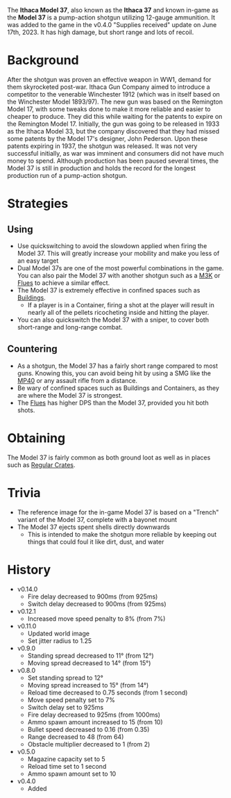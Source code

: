 The **Ithaca Model 37**, also known as the **Ithaca 37** and known in-game as the **Model 37** is a pump-action shotgun utilizing 12-gauge ammunition. It was added to the game in the v0.4.0 "Supplies received" update on June 17th, 2023. It has high damage, but short range and lots of recoil. 

# Background
After the shotgun was proven an effective weapon in WW1, demand for them skyrocketed post-war. Ithaca Gun Company aimed to introduce a competitor to the venerable Winchester 1912 (which was in itself based on the Winchester Model 1893/97). The new gun was based on the Remington Model 17, with some tweaks done to make it more reliable and easier to cheaper to produce. They did this while waiting for the patents to expire on the Remington Model 17. Initially, the gun was going to be released in 1933 as the Ithaca Model 33, but the company discovered that they had missed some patents by the Model 17's designer, John Pederson. Upon these patents expiring in 1937, the shotgun was released. It was not very successful initially, as war was imminent and consumers did not have much money to spend. Although production has been paused several times, the Model 37 is still in production and holds the record for the longest production run of a pump-action shotgun.

# Strategies
## Using
- Use quickswitching to avoid the slowdown applied when firing the Model 37. This will greatly increase your mobility and make you less of an easy target
- Dual Model 37s are one of the most powerful combinations in the game. You can also pair the Model 37 with another shotgun such as a [M3K](/weapons/guns/m3k) or [Flues](/weapons/guns/flues) to achieve a similar effect.
- The Model 37 is extremely effective in confined spaces such as [Buildings](/obstacles/buildings).
  - If a player is in a Container, firing a shot at the player will result in nearly all of the pellets ricocheting inside and hitting the player.
- You can also quickswitch the Model 37 with a sniper, to cover both short-range and long-range combat.

## Countering
- As a shotgun, the Model 37 has a fairly short range compared to most guns. Knowing this, you can avoid being hit by using a SMG like the [MP40](/weapons/guns/mp40) or any assault rifle from a distance.
- Be wary of confined spaces such as Buildings and Containers, as they are where the Model 37 is strongest.
- The [Flues](/weapons/guns/flues) has higher DPS than the Model 37, provided you hit both shots.

# Obtaining
The Model 37 is fairly common as both ground loot as well as in places such as [Regular Crates](/obstacles/regular_crate).

# Trivia
- The reference image for the in-game Model 37 is based on a "Trench" variant of the Model 37, complete with a bayonet mount
- The Model 37 ejects spent shells directly downwards
  - This is intended to make the shotgun more reliable by keeping out things that could foul it like dirt, dust, and water

# History
- v0.14.0
  - Fire delay decreased to 900ms (from 925ms)
  - Switch delay decreased to 900ms (from 925ms)
- v0.12.1
  - Increased move speed penalty to 8% (from 7%)
- v0.11.0
  - Updated world image
  - Set jitter radius to 1.25
- v0.9.0
  - Standing spread decreased to 11° (from 12°)
  - Moving spread decreased to 14° (from 15°)
- v0.8.0
  - Set standing spread to 12°
  - Moving spread increased to 15° (from 14°)
  - Reload time decreased to 0.75 seconds (from 1 second)
  - Move speed penalty set to 7%
  - Switch delay set to 925ms
  - Fire delay decreased to 925ms (from 1000ms)
  - Ammo spawn amount increased to 15 (from 10)
  - Bullet speed decreased to 0.16 (from 0.35)
  - Range decreased to 48 (from 64)
  - Obstacle multiplier decreased to 1 (from 2)
- v0.5.0
  - Magazine capacity set to 5
  - Reload time set to 1 second
  - Ammo spawn amount set to 10
- v0.4.0
  - Added
